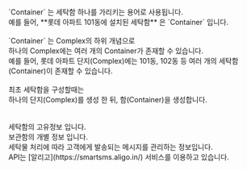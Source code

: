 
<Heading title="Container란?" />
`Container` 는 세탁함 하나를 가리키는 용어로 사용됩니다. <br />
예를 들어, **롯데 아파트 101동에 설치된 세탁함** 은 `Container` 입니다. <br /><br />
`Container` 는 Complex의 하위 개념으로 <br />
하나의 Complex에는 여러 개의 Container가 존재할 수 있습니다. <br />
예를 들어, 롯데 아파트 단지(Complex)에는 101동, 102동 등 여러 개의 세탁함(Container)이 존재할 수 있습니다. <br /><br />
최초 세탁함을 구성할때는 <br />
하나의 단지(Complex)를 생성 한 뒤, 함(Container)을 생성합니다.<br />
<br />

<Heading title="SVCContainer 컨테이너" type="doc" />
<Parameters title="데이터 형식" attributes={SVCContainerAttributes.root} />
<br />

<Heading title="LaundryContainer 세탁함" type="userData" />
세탁함의 고유정보 입니다.
<Parameters title="데이터 형식" attributes={SVCContainerAttributes.userData} />
<br />

<Heading title="LaundryBox 보관함" type="module" />
보관함의 개별 정보 입니다.
<Parameters title="데이터 형식" attributes={SVCContainerAttributes.boxes} />
<br />

<Heading title="Message 메세지" type="module" />
세탁물 처리에 따라 고객에게 발송되는 메시지를 관리하는 정보입니다.<br />
API는 [알리고](https://smartsms.aligo.in/) 서비스를 이용하고 있습니다.
<Parameters title="데이터 형식" attributes={SVCContainerAttributes.message} />

